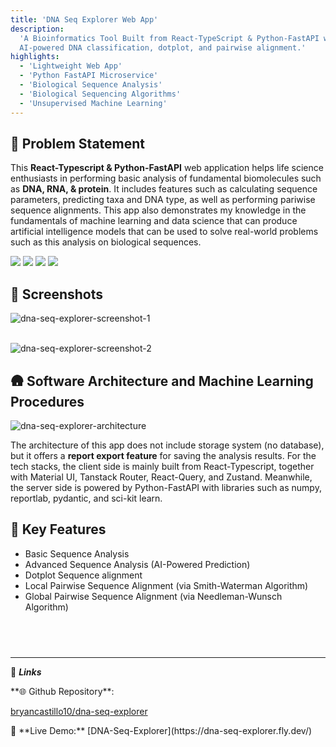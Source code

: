 ```yaml
---
title: 'DNA Seq Explorer Web App'
description:
  'A Bioinformatics Tool Built from React-TypeScript & Python-FastAPI with
  AI-powered DNA classification, dotplot, and pairwise alignment.'
highlights:
  - 'Lightweight Web App'
  - 'Python FastAPI Microservice'
  - 'Biological Sequence Analysis'
  - 'Biological Sequencing Algorithms'
  - 'Unsupervised Machine Learning'
---
```


## 🧠 Problem Statement

This **React-Typescript & Python-FastAPI** web application helps life science
enthusiasts in performing basic analysis of fundamental biomolecules such as
**DNA, RNA, & protein**. It includes features such as calculating sequence
parameters, predicting taxa and DNA type, as well as performing pariwise
sequence alignments. This app also demonstrates my knowledge in the fundamentals
of machine learning and data science that can produce artificial intelligence
models that can be used to solve real-world problems such as this analysis on
biological sequences.

<div className="flex justify-center md:justify-start gap-3 py-4">
  <img src="https://img.shields.io/badge/React_Vite-%23646CFF?style=flat-square&logo=vite&labelColor=%23100007" />
  <img src="https://img.shields.io/badge/Fast_API-%23009688?style=flat-square&logo=fastapi&labelColor=%233e3d3d" />
  <img src="https://img.shields.io/badge/Scikit_learn-%23F7931E?style=flat-square&logo=scikitlearn&labelColor=%233e3d3d" />
  <img src="https://img.shields.io/badge/v1.0.0-%2376D04B?style=flat-square&labelColor=%23100007" />
</div>

## 📸 Screenshots

<img
  src="https://raw.githubusercontent.com/bryancastillo10/dna-seq-explorer/refs/heads/main/preview1.png"
  alt="dna-seq-explorer-screenshot-1"
/>

<br />
<img
  src="https://raw.githubusercontent.com/bryancastillo10/dna-seq-explorer/refs/heads/main/preview2.png"
  alt="dna-seq-explorer-screenshot-2"
/>

## 🛖 Software Architecture and Machine Learning Procedures

<img
  src="https://pub-681d5a9876454e009250ee13832c296b.r2.dev/dna_seq_explorer_architecture.png"
  alt="dna-seq-explorer-architecture"
/>

The architecture of this app does not include storage system (no database), but
it offers a **report export feature** for saving the analysis results. For the
tech stacks, the client side is mainly built from React-Typescript, together
with Material UI, Tanstack Router, React-Query, and Zustand. Meanwhile, the
server side is powered by Python-FastAPI with libraries such as numpy,
reportlab, pydantic, and sci-kit learn.

## 🚀 Key Features

- Basic Sequence Analysis
- Advanced Sequence Analysis (AI-Powered Prediction)
- Dotplot Sequence alignment
- Local Pairwise Sequence Alignment (via Smith-Waterman Algorithm)
- Global Pairwise Sequence Alignment (via Needleman-Wunsch Algorithm)

## <br/>

---

<div className='mt-4'>

🔗 **_Links_**

<div className='flex items-center gap-2'>
**🌐 Github Repository**:

[bryancastillo10/dna-seq-explorer](https://github.com/bryancastillo10/dna-seq-explorer)

</div>
<div className='flex items-center gap-2'>
🎥 **Live Demo:** [DNA-Seq-Explorer](https://dna-seq-explorer.fly.dev/)
</div>
</div>
